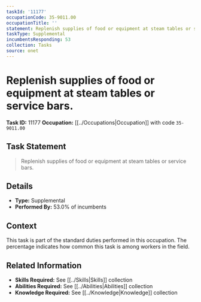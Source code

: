 ```yaml
---
taskId: '11177'
occupationCode: 35-9011.00
occupationTitle: ''
statement: Replenish supplies of food or equipment at steam tables or service bars.
taskType: Supplemental
incumbentsResponding: 53
collection: Tasks
source: onet
---
```

# Replenish supplies of food or equipment at steam tables or service bars.

**Task ID:** 11177
**Occupation:** [[../Occupations|Occupation]] with code `35-9011.00`

## Task Statement

> Replenish supplies of food or equipment at steam tables or service bars.

## Details

- **Type:** Supplemental
- **Performed By:** 53.0% of incumbents

## Context

This task is part of the standard duties performed in this occupation. The percentage indicates how common this task is among workers in the field.

## Related Information

- **Skills Required:** See [[../Skills|Skills]] collection
- **Abilities Required:** See [[../Abilities|Abilities]] collection
- **Knowledge Required:** See [[../Knowledge|Knowledge]] collection
